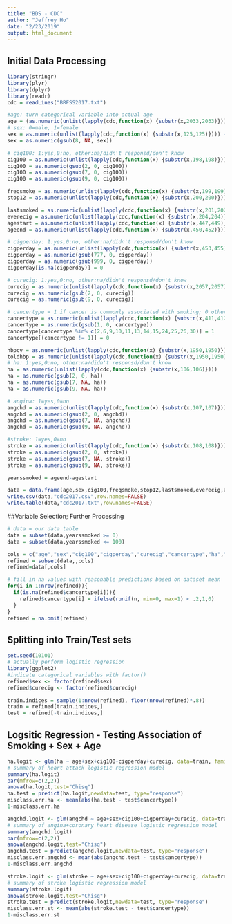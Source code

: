 ```yaml
---
title: "BDS - CDC"
author: "Jeffrey Ho"
date: "2/23/2019"
output: html_document
---
```


## Initial Data Processing
```r
library(stringr)
library(plyr)
library(dplyr)
library(readr)
cdc = readLines("BRFSS2017.txt")

#age: turn categorical variable into actual age
age = (as.numeric(unlist(lapply(cdc,function(x) {substr(x,2033,2033)}))))*5+15
# sex: 0=male, 1=female
sex = as.numeric(unlist(lapply(cdc,function(x) {substr(x,125,125)}))) - 1
sex = as.numeric(gsub(8, NA, sex))

# cig100: 1:yes,0:no, other:na/didn't responsd/don't know
cig100 = as.numeric(unlist(lapply(cdc,function(x) {substr(x,198,198)}))) 
cig100 = as.numeric(gsub(2, 0, cig100))
cig100 = as.numeric(gsub(7, 0, cig100))
cig100 = as.numeric(gsub(9, 0, cig100))

freqsmoke = as.numeric(unlist(lapply(cdc,function(x) {substr(x,199,199)})))
stop12 = as.numeric(unlist(lapply(cdc,function(x) {substr(x,200,200)})))

lastsmoked = as.numeric(unlist(lapply(cdc,function(x) {substr(x,201,202)})))
everecig = as.numeric(unlist(lapply(cdc,function(x) {substr(x,204,204)})))
agestart = as.numeric(unlist(lapply(cdc,function(x) {substr(x,447,449)})))
ageend = as.numeric(unlist(lapply(cdc,function(x) {substr(x,450,452)})))

# cigperday: 1:yes,0:no, other:na/didn't responsd/don't know
cigperday = as.numeric(unlist(lapply(cdc,function(x) {substr(x,453,455)})))
cigperday = as.numeric(gsub(777, 0, cigperday))
cigperday = as.numeric(gsub(999, 0, cigperday))
cigperday[is.na(cigperday)] = 0

# curecig: 1:yes,0:no, other:na/didn't responsd/don't know
curecig = as.numeric(unlist(lapply(cdc,function(x) {substr(x,2057,2057)})))
curecig = as.numeric(gsub(2, 0, curecig))
curecig = as.numeric(gsub(9, 0, curecig))

# cancertype = 1 if cancer is commonly associated with smoking; 0 otherwise
cancertype = as.numeric(unlist(lapply(cdc,function(x) {substr(x,411,412)})))
cancertype = as.numeric(gsub(1, 0, cancertype))
cancertype[cancertype %in% c(2,6,9,10,11,13,14,15,24,25,26,30)] = 1
cancertype[(cancertype != 1)] = 0

hbpcv = as.numeric(unlist(lapply(cdc,function(x) {substr(x,1950,1950)})))
toldhbp = as.numeric(unlist(lapply(cdc,function(x) {substr(x,1950,1950)})))
# ha: 1:yes,0:no, other:na/didn't responsd/don't know
ha = as.numeric(unlist(lapply(cdc,function(x) {substr(x,106,106)})))
ha = as.numeric(gsub(2, 0, ha))
ha = as.numeric(gsub(7, NA, ha))
ha = as.numeric(gsub(9, NA, ha))

# angina: 1=yes,0=no
angchd = as.numeric(unlist(lapply(cdc,function(x) {substr(x,107,107)})))
angchd = as.numeric(gsub(2, 0, angchd))
angchd = as.numeric(gsub(7, NA, angchd))
angchd = as.numeric(gsub(9, NA, angchd))

#stroke: 1=yes,0=no
stroke = as.numeric(unlist(lapply(cdc,function(x) {substr(x,108,108)})))
stroke = as.numeric(gsub(2, 0, stroke))
stroke = as.numeric(gsub(7, NA, stroke))
stroke = as.numeric(gsub(9, NA, stroke))

yearssmoked = ageend-agestart

data = data.frame(age,sex,cig100,freqsmoke,stop12,lastsmoked,everecig,agestart,ageend,cigperday,curecig,cancertype,hbpcv,toldhbp,ha,angchd,stroke,yearssmoked)
write.csv(data,"cdc2017.csv",row.names=FALSE)
write.table(data,"cdc2017.txt",row.names=FALSE)

```

##Variable Selection; Further Processing
```r
# data = our data table
data = subset(data,yearssmoked >= 0)
data = subset(data,yearssmoked <= 100)

cols = c("age","sex","cig100","cigperday","curecig","cancertype","ha","angchd","stroke")
refined = subset(data,,cols)
refined=data[,cols]

# fill in na values with reasonable predictions based on dataset mean
for(i in 1:nrow(refined)){
  if(is.na(refined$cancertype[i])){
    refined$cancertype[i] = ifelse(runif(n, min=0, max=1) < .2,1,0)
  }
}
refined = na.omit(refined)
```


## Splitting into Train/Test sets
```r
set.seed(10101)
# actually perform logistic regression
library(ggplot2)
#indicate categorical variables with factor()
refined$sex <- factor(refined$sex)
refined$curecig <- factor(refined$curecig)

train.indices = sample(1:nrow(refined), floor(nrow(refined)*.8))
train = refined[train.indices,]
test = refined[-train.indices,]
```


## Logsitic Regression - Testing Association of Smoking + Sex + Age

```r
ha.logit <- glm(ha ~ age+sex+cig100+cigperday+curecig, data=train, family = "binomial")
# summary of heart attack logistic regression model
summary(ha.logit)
par(mfrow=c(2,2))
anova(ha.logit,test="Chisq")
ha.test = predict(ha.logit,newdata=test, type="response")
misclass.err.ha <- mean(abs(ha.test - test$cancertype))
1-misclass.err.ha

```


```r

angchd.logit <- glm(angchd ~ age+sex+cig100+cigperday+curecig, data=train, family = "binomial")
# summary of angina+coronary heart disease logistic regression model
summary(angchd.logit)
par(mfrow=c(2,2))
anova(angchd.logit,test="Chisq")
angchd.test = predict(angchd.logit,newdata=test, type="response")
misclass.err.angchd <- mean(abs(angchd.test - test$cancertype))
1-misclass.err.angchd

```

```r

stroke.logit <- glm(stroke ~ age+sex+cig100+cigperday+curecig, data=train, family = "binomial")
# summary of stroke logistic regression model
summary(stroke.logit)
anova(stroke.logit,test="Chisq")
stroke.test = predict(stroke.logit,newdata=test, type="response")
misclass.err.st <- mean(abs(stroke.test - test$cancertype))
1-misclass.err.st
```


